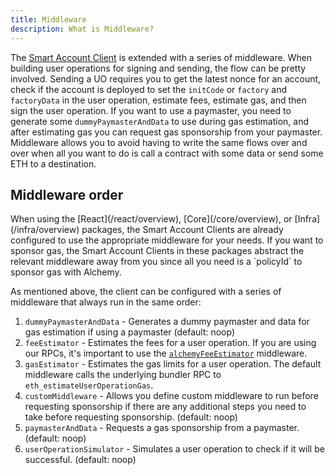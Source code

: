 ```yaml
---
title: Middleware
description: What is Middleware?
---
```



The [Smart Account Client](/concepts/smart-account-client) is extended with a series of middleware. When building user operations for signing and sending, the flow can be pretty involved.
Sending a UO requires you to get the latest nonce for an account, check if the account is deployed to set the `initCode` or `factory` and `factoryData` in the user operation, estimate fees, estimate gas, and then sign the user operation.
If you want to use a paymaster, you need to generate some `dummyPaymasterAndData` to use during gas estimation, and after estimating gas you can request gas sponsorship from your paymaster.
Middleware allows you to avoid having to write the same flows over and over when all you want to do is call a contract with some data or send some ETH to a destination.

## Middleware order

<Tip>
When using the [React](/react/overview), [Core](/core/overview), or [Infra](/infra/overview) packages, the Smart Account Clients are already configured to use the appropriate middleware for your needs.
If you want to sponsor gas, the Smart Account Clients in these packages abstract the relevant middleware away from you since all you need is a `policyId` to sponsor gas with Alchemy.
</Tip>

As mentioned above, the client can be configured with a series of middleware that always run in the same order:

1. `dummyPaymasterAndData` - Generates a dummy paymaster and data for gas estimation if using a paymaster (default: noop)
2. `feeEstimator` - Estimates the fees for a user operation. If you are using our RPCs, it's important to use the [`alchemyFeeEstimator`](/reference/account-kit/infra/functions/alchemyFeeEstimator) middleware.
3. `gasEstimator` - Estimates the gas limits for a user operation. The default middleware calls the underlying bundler RPC to `eth_estimateUserOperationGas`.
4. `customMiddleware` - Allows you define custom middleware to run before requesting sponsorship if there are any additional steps you need to take before requesting sponsorship. (default: noop)
5. `paymasterAndData` - Requests a gas sponsorship from a paymaster. (default: noop)
6. `userOperationSimulator` - Simulates a user operation to check if it will be successful. (default: noop)
